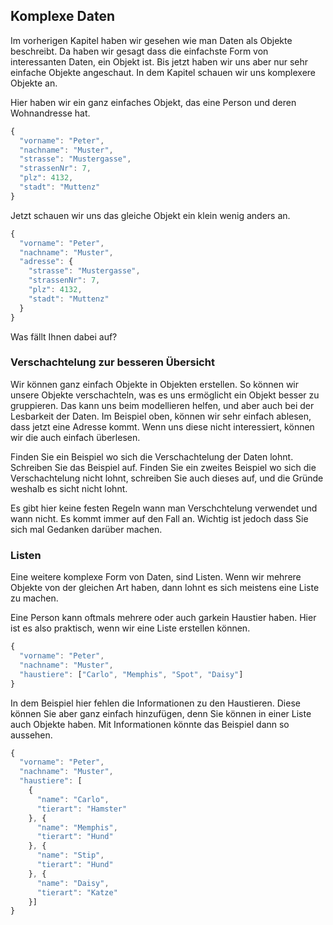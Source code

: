 
<Chapter>

## Komplexe Daten

Im vorherigen Kapitel haben wir gesehen wie man Daten als Objekte beschreibt. Da
haben wir gesagt dass die einfachste Form von interessanten Daten, ein Objekt
ist. Bis jetzt haben wir uns aber nur sehr einfache Objekte angeschaut. In dem
Kapitel schauen wir uns komplexere Objekte an.

<Example title="Beispiel: Objekte verschachteln" classes="example">

Hier haben wir ein ganz einfaches Objekt, das eine Person und deren Wohnandresse
hat.

```javascript
{
  "vorname": "Peter",
  "nachname": "Muster",
  "strasse": "Mustergasse",
  "strassenNr": 7,
  "plz": 4132,
  "stadt": "Muttenz"
}
```

Jetzt schauen wir uns das gleiche Objekt ein klein wenig anders an.

```javascript
{
  "vorname": "Peter",
  "nachname": "Muster",
  "adresse": {
    "strasse": "Mustergasse",
    "strassenNr": 7,
    "plz": 4132,
    "stadt": "Muttenz"
  }
}
```

Was fällt Ihnen dabei auf?

</Example>

### Verschachtelung zur besseren Übersicht

Wir können ganz einfach Objekte in Objekten erstellen. So können wir unsere
Objekte verschachteln, was es uns ermöglicht ein Objekt besser zu gruppieren.
Das kann uns beim modellieren helfen, und aber auch bei der Lesbarkeit der
Daten. Im Beispiel oben, können wir sehr einfach ablesen, dass jetzt eine
Adresse kommt. Wenn uns diese nicht interessiert, können wir die auch einfach
überlesen.

<Example title="Aufagbe: Wann ist Verschachtelung gut?" classes="exercise">

Finden Sie ein Beispiel wo sich die Verschachtelung der Daten lohnt. Schreiben
Sie das Beispiel auf. Finden Sie ein zweites Beispiel wo sich die
Verschachtelung nicht lohnt, schreiben Sie auch dieses auf, und die Gründe
weshalb es sicht nicht lohnt.

Es gibt hier keine festen Regeln wann man Verschchtelung verwendet und wann
nicht. Es kommt immer auf den Fall an. Wichtig ist jedoch dass Sie sich mal
Gedanken darüber machen.

</Example>

### Listen

Eine weitere komplexe Form von Daten, sind Listen. Wenn wir mehrere Objekte von
der gleichen Art haben, dann lohnt es sich meistens eine Liste zu machen.

<Example title="Beispiel: Haustiere" classes="example">

Eine Person kann oftmals mehrere oder auch garkein Haustier haben. Hier ist es
also praktisch, wenn wir eine Liste erstellen können.

```javascript
{
  "vorname": "Peter",
  "nachname": "Muster",
  "haustiere": ["Carlo", "Memphis", "Spot", "Daisy"]
}
```

In dem Beispiel hier fehlen die Informationen zu den Haustieren. Diese können
Sie aber ganz einfach hinzufügen, denn Sie können in einer Liste auch Objekte
haben. Mit Informationen könnte das Beispiel dann so aussehen.

```javascript
{
  "vorname": "Peter",
  "nachname": "Muster",
  "haustiere": [
    {
      "name": "Carlo",
      "tierart": "Hamster"
    }, {
      "name": "Memphis",
      "tierart": "Hund"
    }, {
      "name": "Stip",
      "tierart": "Hund"
    }, {
      "name": "Daisy",
      "tierart": "Katze"
    }]
}
```

</Example>

</Chapter>
